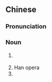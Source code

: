 {{also|汉剧}}
==Chinese==
{{zh-forms|s=汉剧}}
{{wikipedia|lang=zh}}

===Pronunciation===
{{zh-pron
|m=hànjù
|c=hon3 kek6
|cat=n
}}

===Noun===
{{zh-noun}}

# {{w|Han opera}} {{gloss|a style of Chinese opera originating in [[Hubei]]}}
# Han opera {{gloss|a style of Chinese opera originating in southern [[Shaanxi]]}}
# {{zh-alt-name|廣東漢劇}}

{{zh-cat|Opera}}